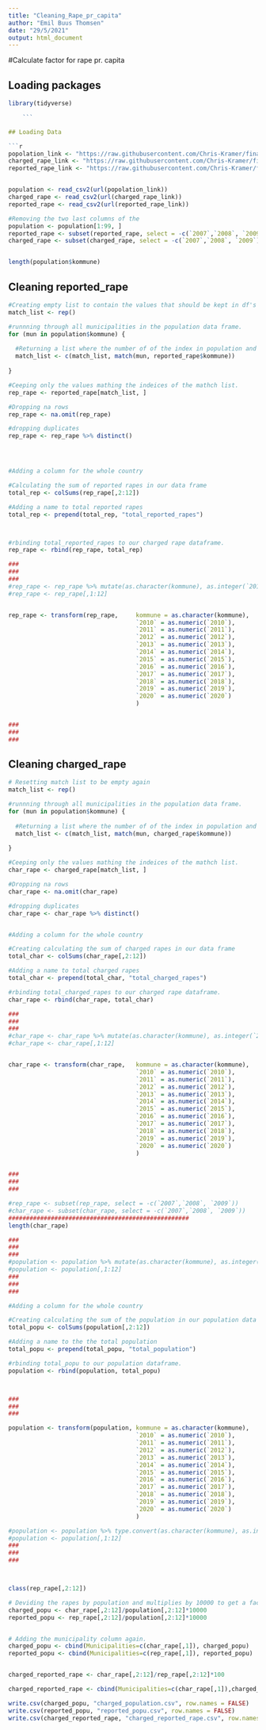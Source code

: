 ```yaml
---
title: "Cleaning_Rape_pr_capita"
author: "Emil Buus Thomsen"
date: "29/5/2021"
output: html_document
---
```


#Calculate factor for rape pr. capita


## Loading packages
```r
library(tidyverse)

    ```

## Loading Data

```r
popolation_link <- "https://raw.githubusercontent.com/Chris-Kramer/final_project-CDS/main/data/raw_data/pop.csv"
charged_rape_link <- "https://raw.githubusercontent.com/Chris-Kramer/final_project-CDS/main/data/raw_data/charged_rape.csv"
reported_rape_link <- "https://raw.githubusercontent.com/Chris-Kramer/final_project-CDS/main/data/raw_data/reported_rape.csv"


population <- read_csv2(url(popolation_link))
charged_rape <- read_csv2(url(charged_rape_link))
reported_rape <- read_csv2(url(reported_rape_link))
```
```r
#Removing the two last columns of the
population <- population[1:99, ]
reported_rape <- subset(reported_rape, select = -c(`2007`,`2008`, `2009`))
charged_rape <- subset(charged_rape, select = -c(`2007`,`2008`, `2009`))


length(population$kommune)

```


## Cleaning reported_rape

```r
#Creating empty list to contain the values that should be kept in df's
match_list <- rep()

#runnning through all municipalities in the population data frame.
for (mun in population$kommune) {
  
  #Returning a list where the number of of the index in population and reported_rape are the same.
  match_list <- c(match_list, match(mun, reported_rape$kommune))
  
}

#Ceeping only the values mathing the indeices of the mathch list.
rep_rape <- reported_rape[match_list, ]

#Dropping na rows
rep_rape <- na.omit(rep_rape)

#dropping duplicates
rep_rape <- rep_rape %>% distinct()




#Adding a column for the whole country 

#Calculating the sum of reported rapes in our data frame
total_rep <- colSums(rep_rape[,2:12])

#Adding a name to total reported rapes
total_rep <- prepend(total_rep, "total_reported_rapes")



#rbinding total_reported_rapes to our charged rape dataframe.
rep_rape <- rbind(rep_rape, total_rep)

###
###
###
#rep_rape <- rep_rape %>% mutate(as.character(kommune), as.integer(`2010`, `2011`, `2012`, `2013`, `2014`, `2015`, `2016`, `2017`, `2018`, `2019`, `2020`))
#rep_rape <- rep_rape[,1:12]


rep_rape <- transform(rep_rape,     kommune = as.character(kommune),
                                    `2010` = as.numeric(`2010`),
                                    `2011` = as.numeric(`2011`),
                                    `2012` = as.numeric(`2012`),
                                    `2013` = as.numeric(`2013`),
                                    `2014` = as.numeric(`2014`),
                                    `2015` = as.numeric(`2015`),
                                    `2016` = as.numeric(`2016`),
                                    `2017` = as.numeric(`2017`),
                                    `2018` = as.numeric(`2018`),
                                    `2019` = as.numeric(`2019`),
                                    `2020` = as.numeric(`2020`)
                                    )


###
###
###
```


## Cleaning charged_rape

```r

# Resetting match list to be empty again
match_list <- rep()

#runnning through all municipalities in the population data frame.
for (mun in population$kommune) {
  
  #Returning a list where the number of of the index in population and charged_rape are the same.
  match_list <- c(match_list, match(mun, charged_rape$kommune))
  
}

#Ceeping only the values mathing the indeices of the mathch list.
char_rape <- charged_rape[match_list, ]

#Dropping na rows
char_rape <- na.omit(char_rape)

#dropping duplicates
char_rape <- char_rape %>% distinct()


#Adding a column for the whole country 

#Creating calculating the sum of charged rapes in our data frame
total_char <- colSums(char_rape[,2:12])

#Adding a name to total charged rapes
total_char <- prepend(total_char, "total_charged_rapes")

#rbinding total_charged_rapes to our charged rape dataframe.
char_rape <- rbind(char_rape, total_char)

###
###
###
#char_rape <- char_rape %>% mutate(as.character(kommune), as.integer(`2010`, `2011`, `2012`, `2013`, `2014`, `2015`, `2016`, `2017`, `2018`, `2019`, `2020`))
#char_rape <- char_rape[,1:12]


char_rape <- transform(char_rape,   kommune = as.character(kommune),
                                    `2010` = as.numeric(`2010`),
                                    `2011` = as.numeric(`2011`),
                                    `2012` = as.numeric(`2012`),
                                    `2013` = as.numeric(`2013`),
                                    `2014` = as.numeric(`2014`),
                                    `2015` = as.numeric(`2015`),
                                    `2016` = as.numeric(`2016`),
                                    `2017` = as.numeric(`2017`),
                                    `2018` = as.numeric(`2018`),
                                    `2019` = as.numeric(`2019`),
                                    `2020` = as.numeric(`2020`)
                                    )


###
###
###

```




###################################
###################################
###################################
###################################
###################################
###################################









```r
#rep_rape <- subset(rep_rape, select = -c(`2007`,`2008`, `2009`))
#char_rape <- subset(char_rape, select = -c(`2007`,`2008`, `2009`))
###################################################
length(char_rape)

###
###
###
#population <- population %>% mutate(as.character(kommune), as.integer(`2010`, `2011`, `2012`, `2013`, `2014`, `2015`, `2016`, `2017`, `2018`, `2019`, `2020`))
#population <- population[,1:12]
###
###
###

#Adding a column for the whole country 

#Creating calculating the sum of the population in our population data frame
total_popu <- colSums(population[,2:12])

#Adding a name to the the total population
total_popu <- prepend(total_popu, "total_population")

#rbinding total_popu to our population dataframe.
population <- rbind(population, total_popu)



###
###
###

population <- transform(population, kommune = as.character(kommune),
                                    `2010` = as.numeric(`2010`),
                                    `2011` = as.numeric(`2011`),
                                    `2012` = as.numeric(`2012`),
                                    `2013` = as.numeric(`2013`),
                                    `2014` = as.numeric(`2014`),
                                    `2015` = as.numeric(`2015`),
                                    `2016` = as.numeric(`2016`),
                                    `2017` = as.numeric(`2017`),
                                    `2018` = as.numeric(`2018`),
                                    `2019` = as.numeric(`2019`),
                                    `2020` = as.numeric(`2020`)
                                    )

#population <- population %>% type.convert(as.character(kommune), as.integer(`2010`, `2011`, `2012`, `2013`, `2014`, `2015`, `2016`, `2017`, `2018`, `2019`, `2020`))
#population <- population[,1:12]
###
###
###



class(rep_rape[,2:12])

# Deviding the rapes by population and multiplies by 10000 to get a factor of rape per person. In order to do this we are dropping the municipality column
charged_popu <- char_rape[,2:12]/population[,2:12]*10000
reported_popu <- rep_rape[,2:12]/population[,2:12]*10000


# Adding the municipality column again.
charged_popu <- cbind(Municipalities=c(char_rape[,1]), charged_popu)
reported_popu <- cbind(Municipalities=c(rep_rape[,1]), reported_popu)



```


```r
charged_reported_rape <- char_rape[,2:12]/rep_rape[,2:12]*100

charged_reported_rape <- cbind(Municipalities=c(char_rape[,1]),charged_reported_rape)

```


```r
write.csv(charged_popu, "charged_population.csv", row.names = FALSE)
write.csv(reported_popu, "reported_popu.csv", row.names = FALSE)
write.csv(charged_reported_rape, "charged_reported_rape.csv", row.names = FALSE)

```



